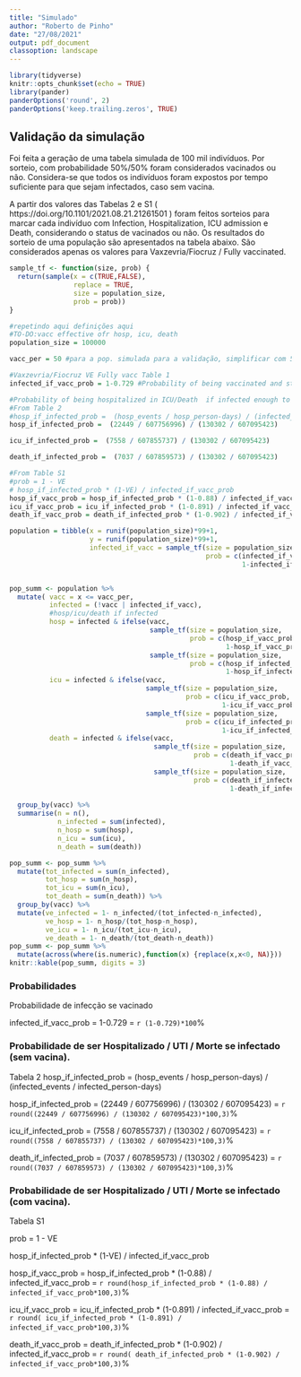 ```yaml
---
title: "Simulado"
author: "Roberto de Pinho"
date: "27/08/2021"
output: pdf_document
classoption: landscape
---
```


```r
library(tidyverse)
knitr::opts_chunk$set(echo = TRUE)
library(pander)
panderOptions('round', 2)
panderOptions('keep.trailing.zeros', TRUE)
```

## Validação da simulação

Foi feita a geração de uma tabela simulada de 100 mil indivíduos. Por sorteio, com probabilidade 50%/50% foram considerados vacinados ou não. Considera-se que todos os indivíduos foram expostos por tempo suficiente para que sejam infectados, caso sem vacina. 

A partir dos valores das Tabelas 2 e S1 ( https://doi.org/10.1101/2021.08.21.21261501 ) foram feitos sorteios para marcar cada indivíduo com Infection, Hospitalization, ICU admission e Death, considerando o status de vacinados ou não. Os resultados do sorteio de uma população são apresentados na tabela abaixo. São considerados apenas os valores para Vaxzevria/Fiocruz / Fully vaccinated.


```r

sample_tf <- function(size, prob) {
  return(sample(x = c(TRUE,FALSE),
                replace = TRUE,
                size = population_size,
                prob = prob))
}

#repetindo aqui definições aqui
#TO-DO:vacc effective ofr hosp, icu, death
population_size = 100000

vacc_per = 50 #para a pop. simulada para a validação, simplificar com 50,50

#Vaxzevria/Fiocruz VE Fully vacc Table 1
infected_if_vacc_prob = 1-0.729 #Probability of being vaccinated and still get covid if exposed enough to get covid unvaccinated.

#Probability of being hospitalized in ICU/Death  if infected enough to get covid unvaccinated.
#From Table 2
#hosp_if_infected_prob =  (hosp_events / hosp_person-days) / (infected_events / infected_person-days)
hosp_if_infected_prob =  (22449 / 607756996) / (130302 / 607095423)

icu_if_infected_prob =  (7558 / 607855737) / (130302 / 607095423)

death_if_infected_prob =  (7037 / 607859573) / (130302 / 607095423)

#From Table S1
#prob = 1 - VE 
# hosp_if_infected_prob * (1-VE) / infected_if_vacc_prob
hosp_if_vacc_prob = hosp_if_infected_prob * (1-0.88) / infected_if_vacc_prob
icu_if_vacc_prob = icu_if_infected_prob * (1-0.891) / infected_if_vacc_prob
death_if_vacc_prob = death_if_infected_prob * (1-0.902) / infected_if_vacc_prob

population = tibble(x = runif(population_size)*99+1, 
                    y = runif(population_size)*99+1,
                    infected_if_vacc = sample_tf(size = population_size,
                                                 prob = c(infected_if_vacc_prob,
                                                          1-infected_if_vacc_prob)))


pop_summ <- population %>%
  mutate( vacc = x <= vacc_per, 
          infected = (!vacc | infected_if_vacc),
          #hosp/icu/death if infected
          hosp = infected & ifelse(vacc, 
                                   sample_tf(size = population_size,
                                             prob = c(hosp_if_vacc_prob,
                                                      1-hosp_if_vacc_prob)),
                                   sample_tf(size = population_size,
                                             prob = c(hosp_if_infected_prob,
                                                      1-hosp_if_infected_prob))),
          icu = infected & ifelse(vacc, 
                                  sample_tf(size = population_size,
                                            prob = c(icu_if_vacc_prob,
                                                     1-icu_if_vacc_prob)),
                                  sample_tf(size = population_size,
                                            prob = c(icu_if_infected_prob,
                                                     1-icu_if_infected_prob))),
          death = infected & ifelse(vacc, 
                                    sample_tf(size = population_size,
                                              prob = c(death_if_vacc_prob,
                                                       1-death_if_vacc_prob)),
                                    sample_tf(size = population_size,
                                              prob = c(death_if_infected_prob,
                                                       1-death_if_infected_prob)))) %>%
  
  group_by(vacc) %>%
  summarise(n = n(),
            n_infected = sum(infected),
            n_hosp = sum(hosp),
            n_icu = sum(icu),
            n_death = sum(death))

pop_summ <- pop_summ %>% 
  mutate(tot_infected = sum(n_infected),
         tot_hosp = sum(n_hosp),
         tot_icu = sum(n_icu),
         tot_death = sum(n_death)) %>% 
  group_by(vacc) %>%
  mutate(ve_infected = 1- n_infected/(tot_infected-n_infected),
         ve_hosp = 1- n_hosp/(tot_hosp-n_hosp),
         ve_icu = 1- n_icu/(tot_icu-n_icu),
         ve_death = 1- n_death/(tot_death-n_death))
pop_summ <- pop_summ %>%
  mutate(across(where(is.numeric),function(x) {replace(x,x<0, NA)}))
knitr::kable(pop_summ, digits = 3)

```
### Probabilidades 
Probabilidade de infecção se vacinado

infected_if_vacc_prob = 1-0.729 = `r (1-0.729)*100`%

### Probabilidade de ser Hospitalizado / UTI / Morte se infectado (sem vacina).

Tabela 2
hosp_if_infected_prob =  (hosp_events / hosp_person-days) / (infected_events / infected_person-days)

hosp_if_infected_prob =  (22449 / 607756996) / (130302 / 607095423) = `r round((22449 / 607756996) / (130302 / 607095423)*100,3)`%

icu_if_infected_prob =  (7558 / 607855737) / (130302 / 607095423) =  `r round((7558 / 607855737) / (130302 / 607095423)*100,3)`%

death_if_infected_prob =  (7037 / 607859573) / (130302 / 607095423) =   `r round((7037 / 607859573) / (130302 / 607095423)*100,3)`%


### Probabilidade de ser Hospitalizado / UTI / Morte se infectado (com vacina).

Tabela S1

prob = 1 - VE 

hosp_if_infected_prob * (1-VE) / infected_if_vacc_prob

hosp_if_vacc_prob = hosp_if_infected_prob * (1-0.88) / infected_if_vacc_prob = `r round(hosp_if_infected_prob * (1-0.88) / infected_if_vacc_prob*100,3)`%

icu_if_vacc_prob = icu_if_infected_prob * (1-0.891) / infected_if_vacc_prob = `r round( icu_if_infected_prob * (1-0.891) / infected_if_vacc_prob*100,3)`%

death_if_vacc_prob = death_if_infected_prob * (1-0.902) / infected_if_vacc_prob = `r round( death_if_infected_prob * (1-0.902) / infected_if_vacc_prob*100,3)`%

